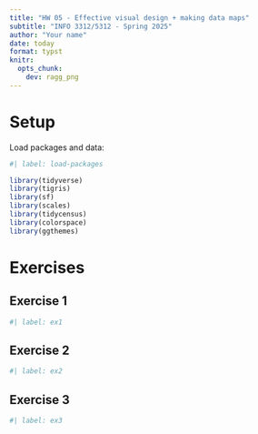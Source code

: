 ```yaml
---
title: "HW 05 - Effective visual design + making data maps"
subtitle: "INFO 3312/5312 - Spring 2025"
author: "Your name"
date: today
format: typst
knitr:
  opts_chunk:
    dev: ragg_png
---
```


# Setup

Load packages and data:

```r
#| label: load-packages

library(tidyverse)
library(tigris)
library(sf)
library(scales)
library(tidycensus)
library(colorspace)
library(ggthemes)
```

# Exercises

## Exercise 1

```r
#| label: ex1


```

## Exercise 2

```r
#| label: ex2


```

## Exercise 3

```r
#| label: ex3


```
